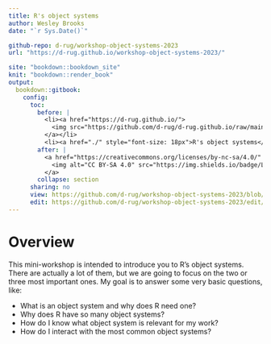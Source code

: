 ```yaml
---
title: R's object systems
author: Wesley Brooks
date: "`r Sys.Date()`"

github-repo: d-rug/workshop-object-systems-2023
url: "https://d-rug.github.io/workshop-object-systems-2023/"

site: "bookdown::bookdown_site"
knit: "bookdown::render_book"
output:
  bookdown::gitbook:
    config:
      toc:
        before: |
          <li><a href="https://d-rug.github.io/">
            <img src="https://github.com/d-rug/d-rug.github.io/raw/main/DRUG_final_cobalt.png" style="height: 100%; width: 100%; object-fit: contain" />
          </a></li>
          <li><a href="./" style="font-size: 18px">R's object systems</a></li>
        after: |
          <a href="https://creativecommons.org/licenses/by-nc-sa/4.0/" target="_blank">
            <img alt="CC BY-SA 4.0" src="https://img.shields.io/badge/License-CC%20BY--NC--SA%204.0-lightgrey.svg" style="float: right; padding-right: 10px;" />
          </a>
        collapse: section
      sharing: no
      view: https://github.com/d-rug/workshop-object-systems-2023/blob/master/%s
      edit: https://github.com/d-rug/workshop-object-systems-2023/edit/master/%s
---
```


# Overview
This mini-workshop is intended to introduce you to R's object systems. There are actually a lot of them, but we are going to focus on the two or three most important ones. My goal is to answer some very basic questions, like:

 - What is an object system and why does R need one?
 - Why does R have so many object systems?
 - How do I know what object system is relevant for my work?
 - How do I interact with the most common object systems?

